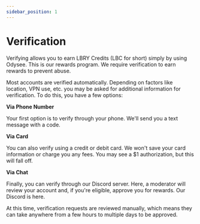 ---
sidebar_position: 1
---

# Verification

Verifying allows you to earn LBRY Credits (LBC for short) simply by using Odysee. This is our rewards program. We require verification to earn rewards to prevent abuse.

Most accounts are verified automatically. Depending on factors like location, VPN use, etc. you may be asked for additional information for verification. To do this, you have a few options:

**Via Phone Number**

Your first option is to verify through your phone. We'll send you a text message with a code.

**Via Card**

You can also verify using a credit or debit card. We won't save your card information or charge you any fees. You may see a $1 authorization, but this will fall off.

**Via Chat**

Finally, you can verify through our Discord server. Here, a moderator will review your account and, if you're eligible, approve you for rewards. Our Discord is here.

At this time, verification requests are reviewed manually, which means they can take anywhere from a few hours to multiple days to be approved.
